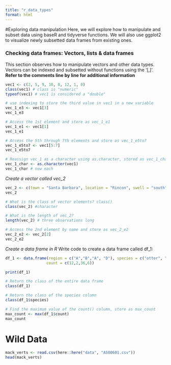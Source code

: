 ```yaml
---
title: "r_data_types"
format: html
---
```


#Exploring data manipulation
Here, we will explore how to manipulate and subset data using baseR and tidyverse functions. We will also use ggplot2 to visualize newly subsetted data frames from existing ones.


### Checking data frames: Vectors, lists & data frames
This section observes how to manipulate vectors and other data types. Vectors can be indexed and subsetted without functions using the '[,]'. **Refer to the comments line by line for additional information**

```r
vec1 <- c(2, 5, 9, 10, 8, 12, 1, 0)
class(vec1) # class is "numeric"
typeof(vec1) # vec1 is considered a "double"

# use indexing to store the third value in vec1 in a new variable
vec_1_e3 <- vec1[3]
vec_1_e3

# Access the 1st element and store as vec_1_e1
vec_1_e1 <- vec1[1]
vec_1_e1

# Access the 5th through 7th elements and store as vec_1_e5to7
vec_1_e5to7 <- vec1[5:7]
vec_1_e5to7

# Reassign vec_1 as a character using as.character, stored as vec_1_char. What does the output look like?
vec_1_char <- as.character(vec1)
vec_1_char # now each 

```
*Create a vector called vec_2*
```r
vec_2 <- c(town = "Santa Barbara", location = "Rincon", swell = "south")
vec_2

# What is the class of vector elements? class()
class(vec_2) #character

# What is the length of vec_2?
length(vec_2) # three observations long

# Access the 2nd element by name and store as vec_2_e2
vec_2_e2 <- vec_2[2]
vec_2_e2


```

*Create a data frame in R*
Write code to create a data frame called df_1:
```r
df_1 <- data.frame(region = c("A","B","A", "D"), species = c("otter", "great white", "sea lion", "gray whale"), 
                  count = c(12,2,36,6))

print(df_1)

# Return the class of the entire data frame
class(df_1)

# Return the class of the species column
class(df_1$species)

# Find the maximum value of the count() column, store as max_count
max_count <- max(df_1$count)
max_count

```


# Wild Data 

```r
mack_verts <- read.csv(here::here("data", "AS00601.csv"))
head(mack_verts)


```

